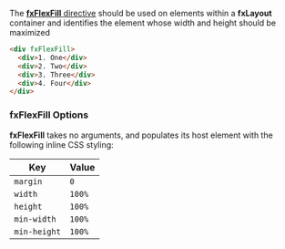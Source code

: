 
<Meta title="主题/Layout 布局/fxFlexFill" id="fxFlexFill" />

The [**fxFlexFill** directive][fill] should be used on elements within a **fxLayout** container and identifies the
element whose width and height should be maximized

```html
<div fxFlexFill>
  <div>1. One</div>
  <div>2. Two</div>
  <div>3. Three</div>
  <div>4. Four</div>
</div>
```

### fxFlexFill Options

**fxFlexFill** takes no arguments, and populates its host element with the following inline CSS styling:

| Key          | Value  |
| ------------ | ------ |
| `margin`     | `0`    |
| `width`      | `100%` |
| `height`     | `100%` |
| `min-width`  | `100%` |
| `min-height` | `100%` |

[fill]: https://github.com/angular/flex-layout/blob/master/src/lib/flex/flex-fill/flex-fill.tst#L31
